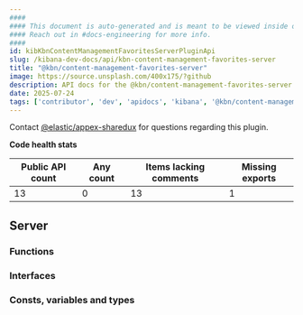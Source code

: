 ```yaml
---
####
#### This document is auto-generated and is meant to be viewed inside our experimental, new docs system.
#### Reach out in #docs-engineering for more info.
####
id: kibKbnContentManagementFavoritesServerPluginApi
slug: /kibana-dev-docs/api/kbn-content-management-favorites-server
title: "@kbn/content-management-favorites-server"
image: https://source.unsplash.com/400x175/?github
description: API docs for the @kbn/content-management-favorites-server plugin
date: 2025-07-24
tags: ['contributor', 'dev', 'apidocs', 'kibana', '@kbn/content-management-favorites-server']
---
```




Contact [@elastic/appex-sharedux](https://github.com/orgs/elastic/teams/appex-sharedux) for questions regarding this plugin.

**Code health stats**

| Public API count  | Any count | Items lacking comments | Missing exports |
|-------------------|-----------|------------------------|-----------------|
| 13 | 0 | 13 | 1 |

## Server

### Functions
<DocDefinitionList data={kbnContentManagementFavoritesServerObj.server.functions}/>

### Interfaces
<DocDefinitionList data={kbnContentManagementFavoritesServerObj.server.interfaces}/>

### Consts, variables and types
<DocDefinitionList data={kbnContentManagementFavoritesServerObj.server.misc}/>


